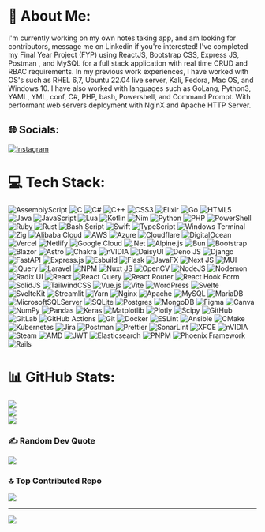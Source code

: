 # 💫 About Me:
I'm currently working on my own notes taking app, and am looking for contributors, message me on Linkedin if you're interested!
I've completed my Final Year Project (FYP) using ReactJS, Bootstrap CSS, Express JS, Postman , and MySQL for a full stack application with real time CRUD and RBAC requirements. In my previous work experiences, I have worked with OS's such as RHEL 6,7, Ubuntu 22.04 live server, Kali, Fedora, Mac OS, and Windows 10. I have also worked with languages such as GoLang, Python3, YAML, YML, conf, C#, PHP, bash, Powershell, and Command Prompt. With performant web servers deployment with NginX and Apache HTTP Server.


## 🌐 Socials:
[![Instagram](https://img.shields.io/badge/Instagram-%23E4405F.svg?logo=Instagram&logoColor=white)](https://instagram.com/dame_fdk) 

# 💻 Tech Stack:
![AssemblyScript](https://img.shields.io/badge/assembly%20script-%23000000.svg?style=for-the-badge&logo=assemblyscript&logoColor=white) ![C](https://img.shields.io/badge/c-%2300599C.svg?style=for-the-badge&logo=c&logoColor=white) ![C#](https://img.shields.io/badge/c%23-%23239120.svg?style=for-the-badge&logo=csharp&logoColor=white) ![C++](https://img.shields.io/badge/c++-%2300599C.svg?style=for-the-badge&logo=c%2B%2B&logoColor=white) ![CSS3](https://img.shields.io/badge/css3-%231572B6.svg?style=for-the-badge&logo=css3&logoColor=white) ![Elixir](https://img.shields.io/badge/elixir-%234B275F.svg?style=for-the-badge&logo=elixir&logoColor=white) ![Go](https://img.shields.io/badge/go-%2300ADD8.svg?style=for-the-badge&logo=go&logoColor=white) ![HTML5](https://img.shields.io/badge/html5-%23E34F26.svg?style=for-the-badge&logo=html5&logoColor=white) ![Java](https://img.shields.io/badge/java-%23ED8B00.svg?style=for-the-badge&logo=openjdk&logoColor=white) ![JavaScript](https://img.shields.io/badge/javascript-%23323330.svg?style=for-the-badge&logo=javascript&logoColor=%23F7DF1E) ![Lua](https://img.shields.io/badge/lua-%232C2D72.svg?style=for-the-badge&logo=lua&logoColor=white) ![Kotlin](https://img.shields.io/badge/kotlin-%237F52FF.svg?style=for-the-badge&logo=kotlin&logoColor=white) ![Nim](https://img.shields.io/badge/nim-%23FFE953.svg?style=for-the-badge&logo=nim&logoColor=white) ![Python](https://img.shields.io/badge/python-3670A0?style=for-the-badge&logo=python&logoColor=ffdd54) ![PHP](https://img.shields.io/badge/php-%23777BB4.svg?style=for-the-badge&logo=php&logoColor=white) ![PowerShell](https://img.shields.io/badge/PowerShell-%235391FE.svg?style=for-the-badge&logo=powershell&logoColor=white) ![Ruby](https://img.shields.io/badge/ruby-%23CC342D.svg?style=for-the-badge&logo=ruby&logoColor=white) ![Rust](https://img.shields.io/badge/rust-%23000000.svg?style=for-the-badge&logo=rust&logoColor=white) ![Bash Script](https://img.shields.io/badge/bash_script-%23121011.svg?style=for-the-badge&logo=gnu-bash&logoColor=white) ![Swift](https://img.shields.io/badge/swift-F54A2A?style=for-the-badge&logo=swift&logoColor=white) ![TypeScript](https://img.shields.io/badge/typescript-%23007ACC.svg?style=for-the-badge&logo=typescript&logoColor=white) ![Windows Terminal](https://img.shields.io/badge/Windows%20Terminal-%234D4D4D.svg?style=for-the-badge&logo=windows-terminal&logoColor=white) ![Zig](https://img.shields.io/badge/Zig-%23F7A41D.svg?style=for-the-badge&logo=zig&logoColor=white) ![Alibaba Cloud](https://img.shields.io/badge/AlibabaCloud-%23FF6701.svg?style=for-the-badge&logo=alibabacloud&logoColor=white) ![AWS](https://img.shields.io/badge/AWS-%23FF9900.svg?style=for-the-badge&logo=amazon-aws&logoColor=white) ![Azure](https://img.shields.io/badge/azure-%230072C6.svg?style=for-the-badge&logo=microsoftazure&logoColor=white) ![Cloudflare](https://img.shields.io/badge/Cloudflare-F38020?style=for-the-badge&logo=Cloudflare&logoColor=white) ![DigitalOcean](https://img.shields.io/badge/DigitalOcean-%230167ff.svg?style=for-the-badge&logo=digitalOcean&logoColor=white) ![Vercel](https://img.shields.io/badge/vercel-%23000000.svg?style=for-the-badge&logo=vercel&logoColor=white) ![Netlify](https://img.shields.io/badge/netlify-%23000000.svg?style=for-the-badge&logo=netlify&logoColor=#00C7B7) ![Google Cloud](https://img.shields.io/badge/GoogleCloud-%234285F4.svg?style=for-the-badge&logo=google-cloud&logoColor=white) ![.Net](https://img.shields.io/badge/.NET-5C2D91?style=for-the-badge&logo=.net&logoColor=white) ![Alpine.js](https://img.shields.io/badge/alpinejs-white.svg?style=for-the-badge&logo=alpinedotjs&logoColor=%238BC0D0) ![Bun](https://img.shields.io/badge/Bun-%23000000.svg?style=for-the-badge&logo=bun&logoColor=white) ![Bootstrap](https://img.shields.io/badge/bootstrap-%238511FA.svg?style=for-the-badge&logo=bootstrap&logoColor=white) ![Blazor](https://img.shields.io/badge/blazor-%235C2D91.svg?style=for-the-badge&logo=blazor&logoColor=white) ![Astro](https://img.shields.io/badge/astro-%232C2052.svg?style=for-the-badge&logo=astro&logoColor=white) ![Chakra](https://img.shields.io/badge/chakra-%234ED1C5.svg?style=for-the-badge&logo=chakraui&logoColor=white) ![nVIDIA](https://img.shields.io/badge/cuda-000000.svg?style=for-the-badge&logo=nVIDIA&logoColor=green) ![DaisyUI](https://img.shields.io/badge/daisyui-5A0EF8?style=for-the-badge&logo=daisyui&logoColor=white) ![Deno JS](https://img.shields.io/badge/deno%20js-000000?style=for-the-badge&logo=deno&logoColor=white) ![Django](https://img.shields.io/badge/django-%23092E20.svg?style=for-the-badge&logo=django&logoColor=white) ![FastAPI](https://img.shields.io/badge/FastAPI-005571?style=for-the-badge&logo=fastapi) ![Express.js](https://img.shields.io/badge/express.js-%23404d59.svg?style=for-the-badge&logo=express&logoColor=%2361DAFB) ![Esbuild](https://img.shields.io/badge/esbuild-%23FFCF00.svg?style=for-the-badge&logo=esbuild&logoColor=black) ![Flask](https://img.shields.io/badge/flask-%23000.svg?style=for-the-badge&logo=flask&logoColor=white) ![JavaFX](https://img.shields.io/badge/javafx-%23FF0000.svg?style=for-the-badge&logo=javafx&logoColor=white) ![Next JS](https://img.shields.io/badge/Next-black?style=for-the-badge&logo=next.js&logoColor=white) ![MUI](https://img.shields.io/badge/MUI-%230081CB.svg?style=for-the-badge&logo=mui&logoColor=white) ![jQuery](https://img.shields.io/badge/jquery-%230769AD.svg?style=for-the-badge&logo=jquery&logoColor=white) ![Laravel](https://img.shields.io/badge/laravel-%23FF2D20.svg?style=for-the-badge&logo=laravel&logoColor=white) ![NPM](https://img.shields.io/badge/NPM-%23CB3837.svg?style=for-the-badge&logo=npm&logoColor=white) ![Nuxt JS](https://img.shields.io/badge/Nuxt-002E3B?style=for-the-badge&logo=nuxt.js&logoColor=#00DC82) ![OpenCV](https://img.shields.io/badge/opencv-%23white.svg?style=for-the-badge&logo=opencv&logoColor=white) ![NodeJS](https://img.shields.io/badge/node.js-6DA55F?style=for-the-badge&logo=node.js&logoColor=white) ![Nodemon](https://img.shields.io/badge/NODEMON-%23323330.svg?style=for-the-badge&logo=nodemon&logoColor=%BBDEAD) ![Radix UI](https://img.shields.io/badge/radix%20ui-161618.svg?style=for-the-badge&logo=radix-ui&logoColor=white) ![React](https://img.shields.io/badge/react-%2320232a.svg?style=for-the-badge&logo=react&logoColor=%2361DAFB) ![React Query](https://img.shields.io/badge/-React%20Query-FF4154?style=for-the-badge&logo=react%20query&logoColor=white) ![React Router](https://img.shields.io/badge/React_Router-CA4245?style=for-the-badge&logo=react-router&logoColor=white) ![React Hook Form](https://img.shields.io/badge/React%20Hook%20Form-%23EC5990.svg?style=for-the-badge&logo=reacthookform&logoColor=white) ![SolidJS](https://img.shields.io/badge/SolidJS-2c4f7c?style=for-the-badge&logo=solid&logoColor=c8c9cb) ![TailwindCSS](https://img.shields.io/badge/tailwindcss-%2338B2AC.svg?style=for-the-badge&logo=tailwind-css&logoColor=white) ![Vue.js](https://img.shields.io/badge/vue.js-%2335495e.svg?style=for-the-badge&logo=vuedotjs&logoColor=%234FC08D) ![Vite](https://img.shields.io/badge/vite-%23646CFF.svg?style=for-the-badge&logo=vite&logoColor=white) ![WordPress](https://img.shields.io/badge/WordPress-%23117AC9.svg?style=for-the-badge&logo=WordPress&logoColor=white) ![Svelte](https://img.shields.io/badge/svelte-%23f1413d.svg?style=for-the-badge&logo=svelte&logoColor=white) ![SvelteKit](https://img.shields.io/badge/sveltekit-%23ff3e00.svg?style=for-the-badge&logo=svelte&logoColor=white) ![Streamlit](https://img.shields.io/badge/Streamlit-%23FE4B4B.svg?style=for-the-badge&logo=streamlit&logoColor=white) ![Yarn](https://img.shields.io/badge/yarn-%232C8EBB.svg?style=for-the-badge&logo=yarn&logoColor=white) ![Nginx](https://img.shields.io/badge/nginx-%23009639.svg?style=for-the-badge&logo=nginx&logoColor=white) ![Apache](https://img.shields.io/badge/apache-%23D42029.svg?style=for-the-badge&logo=apache&logoColor=white) ![MySQL](https://img.shields.io/badge/mysql-4479A1.svg?style=for-the-badge&logo=mysql&logoColor=white) ![MariaDB](https://img.shields.io/badge/MariaDB-003545?style=for-the-badge&logo=mariadb&logoColor=white) ![MicrosoftSQLServer](https://img.shields.io/badge/Microsoft%20SQL%20Server-CC2927?style=for-the-badge&logo=microsoft%20sql%20server&logoColor=white) ![SQLite](https://img.shields.io/badge/sqlite-%2307405e.svg?style=for-the-badge&logo=sqlite&logoColor=white) ![Postgres](https://img.shields.io/badge/postgres-%23316192.svg?style=for-the-badge&logo=postgresql&logoColor=white) ![MongoDB](https://img.shields.io/badge/MongoDB-%234ea94b.svg?style=for-the-badge&logo=mongodb&logoColor=white) ![Figma](https://img.shields.io/badge/figma-%23F24E1E.svg?style=for-the-badge&logo=figma&logoColor=white) ![Canva](https://img.shields.io/badge/Canva-%2300C4CC.svg?style=for-the-badge&logo=Canva&logoColor=white) ![NumPy](https://img.shields.io/badge/numpy-%23013243.svg?style=for-the-badge&logo=numpy&logoColor=white) ![Pandas](https://img.shields.io/badge/pandas-%23150458.svg?style=for-the-badge&logo=pandas&logoColor=white) ![Keras](https://img.shields.io/badge/Keras-%23D00000.svg?style=for-the-badge&logo=Keras&logoColor=white) ![Matplotlib](https://img.shields.io/badge/Matplotlib-%23ffffff.svg?style=for-the-badge&logo=Matplotlib&logoColor=black) ![Plotly](https://img.shields.io/badge/Plotly-%233F4F75.svg?style=for-the-badge&logo=plotly&logoColor=white) ![Scipy](https://img.shields.io/badge/SciPy-%230C55A5.svg?style=for-the-badge&logo=scipy&logoColor=%white) ![GitHub](https://img.shields.io/badge/github-%23121011.svg?style=for-the-badge&logo=github&logoColor=white) ![GitLab](https://img.shields.io/badge/gitlab-%23181717.svg?style=for-the-badge&logo=gitlab&logoColor=white) ![GitHub Actions](https://img.shields.io/badge/github%20actions-%232671E5.svg?style=for-the-badge&logo=githubactions&logoColor=white) ![Git](https://img.shields.io/badge/git-%23F05033.svg?style=for-the-badge&logo=git&logoColor=white) ![Docker](https://img.shields.io/badge/docker-%230db7ed.svg?style=for-the-badge&logo=docker&logoColor=white) ![ESLint](https://img.shields.io/badge/ESLint-4B3263?style=for-the-badge&logo=eslint&logoColor=white) ![Ansible](https://img.shields.io/badge/ansible-%231A1918.svg?style=for-the-badge&logo=ansible&logoColor=white) ![CMake](https://img.shields.io/badge/CMake-%23008FBA.svg?style=for-the-badge&logo=cmake&logoColor=white) ![Kubernetes](https://img.shields.io/badge/kubernetes-%23326ce5.svg?style=for-the-badge&logo=kubernetes&logoColor=white) ![Jira](https://img.shields.io/badge/jira-%230A0FFF.svg?style=for-the-badge&logo=jira&logoColor=white) ![Postman](https://img.shields.io/badge/Postman-FF6C37?style=for-the-badge&logo=postman&logoColor=white) ![Prettier](https://img.shields.io/badge/prettier-%23F7B93E.svg?style=for-the-badge&logo=prettier&logoColor=black) ![SonarLint](https://img.shields.io/badge/SonarLint-CB2029?style=for-the-badge&logo=SONARLINT&logoColor=white) ![XFCE](https://img.shields.io/badge/XFCE-%232284F2.svg?style=for-the-badge&logo=xfce&logoColor=white) ![nVIDIA](https://img.shields.io/badge/nVIDIA-%2376B900.svg?style=for-the-badge&logo=nVIDIA&logoColor=white) ![Steam](https://img.shields.io/badge/steam-%23000000.svg?style=for-the-badge&logo=steam&logoColor=white) ![AMD](https://img.shields.io/badge/AMD-%23000000.svg?style=for-the-badge&logo=amd&logoColor=white) ![JWT](https://img.shields.io/badge/JWT-black?style=for-the-badge&logo=JSON%20web%20tokens) ![Elasticsearch](https://img.shields.io/badge/elasticsearch-%230377CC.svg?style=for-the-badge&logo=elasticsearch&logoColor=white) ![PNPM](https://img.shields.io/badge/pnpm-%234a4a4a.svg?style=for-the-badge&logo=pnpm&logoColor=f69220) ![Phoenix Framework](https://img.shields.io/badge/phoenixframework-%23FD4F00.svg?style=for-the-badge&logo=phoenixframework&logoColor=black) ![Rails](https://img.shields.io/badge/rails-%23CC0000.svg?style=for-the-badge&logo=ruby-on-rails&logoColor=white)
# 📊 GitHub Stats:
![](https://github-readme-stats.vercel.app/api?username=DameHetfield9803&theme=catppuccin_mocha&hide_border=false&include_all_commits=true&count_private=false)<br/>
![](https://github-readme-streak-stats.herokuapp.com/?user=DameHetfield9803&theme=catppuccin_mocha&hide_border=false)<br/>
![](https://github-readme-stats.vercel.app/api/top-langs/?username=DameHetfield9803&theme=catppuccin_mocha&hide_border=false&include_all_commits=true&count_private=false&layout=compact)

### ✍️ Random Dev Quote
![](https://quotes-github-readme.vercel.app/api?type=horizontal&theme=gruvbox)

### 🔝 Top Contributed Repo
![](https://github-contributor-stats.vercel.app/api?username=DameHetfield9803&limit=5&theme=catppuccin_mocha&combine_all_yearly_contributions=true)

---
[![](https://visitcount.itsvg.in/api?id=DameHetfield9803&icon=0&color=0)](https://visitcount.itsvg.in)

<!-- Proudly created with GPRM ( https://gprm.itsvg.in ) -->
